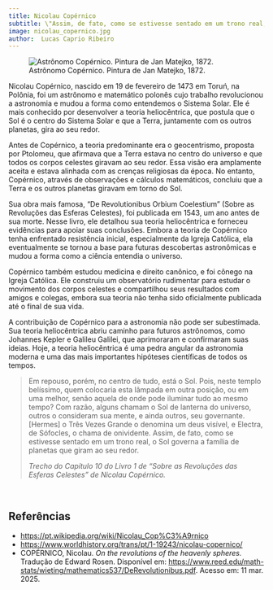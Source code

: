 ```yaml
---
title: Nicolau Copérnico
subtitle: \"Assim, de fato, como se estivesse sentado em um trono real, o Sol governa a família de planetas que giram ao seu redor\"
image: nicolau_copernico.jpg
author:  Lucas Caprio Ribeiro
---
```


![Astrônomo Copérnico. Pintura de Jan Matejko, 1872.](nicolau_copernico.jpg)

Nicolau Copérnico, nascido em 19 de fevereiro de 1473 em Toruń, na Polônia, foi um astrônomo e matemático polonês cujo trabalho revolucionou a astronomia e mudou a forma como entendemos o Sistema Solar. Ele é mais conhecido por desenvolver a teoria heliocêntrica, que postula que o Sol é o centro do Sistema Solar e que a Terra, juntamente com os outros planetas, gira ao seu redor.

Antes de Copérnico, a teoria predominante era o geocentrismo, proposta por Ptolomeu, que afirmava que a Terra estava no centro do universo e que todos os corpos celestes giravam ao seu redor. Essa visão era amplamente aceita e estava alinhada com as crenças religiosas da época. No entanto, Copérnico, através de observações e cálculos matemáticos, concluiu que a Terra e os outros planetas giravam em torno do Sol.

Sua obra mais famosa, "De Revolutionibus Orbium Coelestium" (Sobre as Revoluções das Esferas Celestes), foi publicada em 1543, um ano antes de sua morte. Nesse livro, ele detalhou sua teoria heliocêntrica e forneceu evidências para apoiar suas conclusões. Embora a teoria de Copérnico tenha enfrentado resistência inicial, especialmente da Igreja Católica, ela eventualmente se tornou a base para futuras descobertas astronômicas e mudou a forma como a ciência entendia o universo.

Copérnico também estudou medicina e direito canônico, e foi cônego na Igreja Católica. Ele construiu um observatório rudimentar para estudar o movimento dos corpos celestes e compartilhou seus resultados com amigos e colegas, embora sua teoria não tenha sido oficialmente publicada até o final de sua vida.

A contribuição de Copérnico para a astronomia não pode ser subestimada. Sua teoria heliocêntrica abriu caminho para futuros astrônomos, como Johannes Kepler e Galileu Galilei, que aprimoraram e confirmaram suas ideias. Hoje, a teoria heliocêntrica é uma pedra angular da astronomia moderna e uma das mais importantes hipóteses científicas de todos os tempos.

> Em repouso, porém, no centro de tudo, está o Sol. Pois, neste templo belíssimo, quem colocaria esta lâmpada em outra posição, ou em uma melhor, senão aquela de onde pode iluminar tudo ao mesmo tempo? Com razão, alguns chamam o Sol de lanterna do universo, outros o consideram sua mente, e ainda outros, seu governante. [Hermes] o Três Vezes Grande o denomina um deus visível, e Electra, de Sófocles, o chama de onividente. Assim, de fato, como se estivesse sentado em um trono real, o Sol governa a família de planetas que giram ao seu redor.
>
> *Trecho do Capítulo 10 do Livro 1 de "Sobre as Revoluções das Esferas Celestes" de Nicolau Copérnico.*

<br>

## Referências

- <https://pt.wikipedia.org/wiki/Nicolau_Cop%C3%A9rnico>
- <https://www.worldhistory.org/trans/pt/1-19243/nicolau-copernico/>
- COPÉRNICO, Nicolau. *On the revolutions of the heavenly spheres.* Tradução de Edward Rosen. Disponível em: <https://www.reed.edu/math-stats/wieting/mathematics537/DeRevolutionibus.pdf>. Acesso em: 11 mar. 2025.

